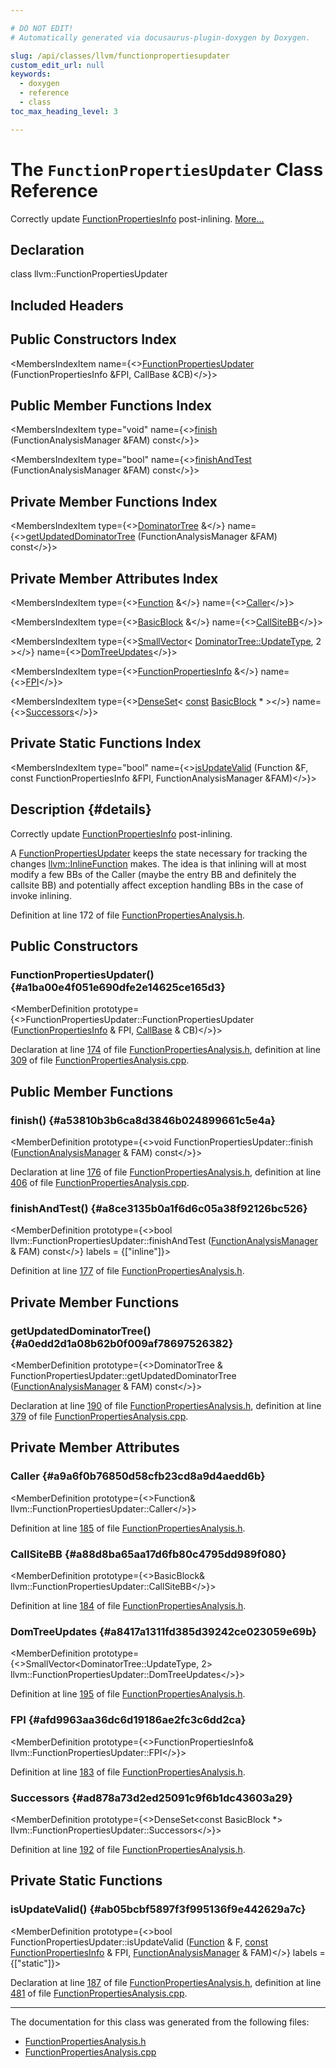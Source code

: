 ```yaml
---

# DO NOT EDIT!
# Automatically generated via docusaurus-plugin-doxygen by Doxygen.

slug: /api/classes/llvm/functionpropertiesupdater
custom_edit_url: null
keywords:
  - doxygen
  - reference
  - class
toc_max_heading_level: 3

---
```





# The `FunctionPropertiesUpdater` Class Reference

<DoxygenPage pluginConfig={pluginConfig}>

Correctly update <a href="/docs/api/classes/llvm/functionpropertiesinfo">FunctionPropertiesInfo</a> post-inlining. <a href="#details">More...</a>

## Declaration

<CodeBlock>class llvm::FunctionPropertiesUpdater</CodeBlock>

## Included Headers

<IncludesList>
<IncludesListItem
  filePath="llvm/Analysis/FunctionPropertiesAnalysis.h"
  permalink="/docs/api/files/include/include/llvm/include/llvm/analysis/functionpropertiesanalysis-h"
  isLocal="true" />
</IncludesList>

## Public Constructors Index

<MembersIndex>

<MembersIndexItem
  name={<><a href="#a1ba00e4f051e690dfe2e14625ce165d3">FunctionPropertiesUpdater</a> (FunctionPropertiesInfo &amp;FPI, CallBase &amp;CB)</>}>
</MembersIndexItem>

</MembersIndex>

## Public Member Functions Index

<MembersIndex>

<MembersIndexItem
  type="void"
  name={<><a href="#a53810b3b6ca8d3846b024899661c5e4a">finish</a> (FunctionAnalysisManager &amp;FAM) const</>}>
</MembersIndexItem>

<MembersIndexItem
  type="bool"
  name={<><a href="#a8ce3135b0a1f6d6c05a38f92126bc526">finishAndTest</a> (FunctionAnalysisManager &amp;FAM) const</>}>
</MembersIndexItem>

</MembersIndex>

## Private Member Functions Index

<MembersIndex>

<MembersIndexItem
  type={<><a href="/docs/api/classes/llvm/dominatortree">DominatorTree</a> &amp;</>}
  name={<><a href="#a0edd2d1a08b62b0f009af78697526382">getUpdatedDominatorTree</a> (FunctionAnalysisManager &amp;FAM) const</>}>
</MembersIndexItem>

</MembersIndex>

## Private Member Attributes Index

<MembersIndex>

<MembersIndexItem
  type={<><a href="/docs/api/classes/llvm/function">Function</a> &amp;</>}
  name={<><a href="#a9a6f0b76850d58cfb23cd8a9d4aedd6b">Caller</a></>}>
</MembersIndexItem>

<MembersIndexItem
  type={<><a href="/docs/api/classes/llvm/basicblock">BasicBlock</a> &amp;</>}
  name={<><a href="#a88d8ba65aa17d6fb80c4795dd989f080">CallSiteBB</a></>}>
</MembersIndexItem>

<MembersIndexItem
  type={<><a href="/docs/api/classes/llvm/smallvector">SmallVector</a>&lt; <a href="/docs/api/classes/llvm/dominatortreebase/#aca76acb70a839a2462d3e9ae346e1eb0">DominatorTree::UpdateType</a>, 2 &gt;</>}
  name={<><a href="#a8417a1311fd385d39242ce023059e69b">DomTreeUpdates</a></>}>
</MembersIndexItem>

<MembersIndexItem
  type={<><a href="/docs/api/classes/llvm/functionpropertiesinfo">FunctionPropertiesInfo</a> &amp;</>}
  name={<><a href="#afd9963aa36dc6d19186ae2fc3c6dd2ca">FPI</a></>}>
</MembersIndexItem>

<MembersIndexItem
  type={<><a href="/docs/api/classes/llvm/denseset">DenseSet</a>&lt; <a href="/docs/api/files/lib/lib/target/lib/target/aarch64/aarch64promoteconstant-cpp/#a90f8350fecae261c25be85d38b451bff">const</a> <a href="/docs/api/classes/llvm/basicblock">BasicBlock</a> &#42; &gt;</>}
  name={<><a href="#ad878a73d2ed25091c9f6b1dc43603a29">Successors</a></>}>
</MembersIndexItem>

</MembersIndex>

## Private Static Functions Index

<MembersIndex>

<MembersIndexItem
  type="bool"
  name={<><a href="#ab05bcbf5897f3f995136f9e442629a7c">isUpdateValid</a> (Function &amp;F, const FunctionPropertiesInfo &amp;FPI, FunctionAnalysisManager &amp;FAM)</>}>
</MembersIndexItem>

</MembersIndex>

## Description {#details}

Correctly update <a href="/docs/api/classes/llvm/functionpropertiesinfo">FunctionPropertiesInfo</a> post-inlining.

A <a href="/docs/api/classes/llvm/functionpropertiesupdater">FunctionPropertiesUpdater</a> keeps the state necessary for tracking the changes <a href="/docs/api/namespaces/llvm/#ab5a3ac0a249da0743dac1bd816d8e5d5">llvm::InlineFunction</a> makes. The idea is that inlining will at most modify a few BBs of the Caller (maybe the entry BB and definitely the callsite BB) and potentially affect exception handling BBs in the case of invoke inlining.

Definition at line 172 of file <a href="/docs/api/files/include/include/llvm/include/llvm/analysis/functionpropertiesanalysis-h">FunctionPropertiesAnalysis.h</a>.

<SectionDefinition>

## Public Constructors

### FunctionPropertiesUpdater() {#a1ba00e4f051e690dfe2e14625ce165d3}

<MemberDefinition
  prototype={<>FunctionPropertiesUpdater::FunctionPropertiesUpdater (<a href="/docs/api/classes/llvm/functionpropertiesinfo">FunctionPropertiesInfo</a> &amp; FPI, <a href="/docs/api/classes/llvm/callbase">CallBase</a> &amp; CB)</>}>

Declaration at line <a href="/docs/api/files/include/include/llvm/include/llvm/analysis/functionpropertiesanalysis-h/#l00174">174</a> of file <a href="/docs/api/files/include/include/llvm/include/llvm/analysis/functionpropertiesanalysis-h">FunctionPropertiesAnalysis.h</a>, definition at line <a href="/docs/api/files/lib/lib/analysis/functionpropertiesanalysis-cpp/#l00309">309</a> of file <a href="/docs/api/files/lib/lib/analysis/functionpropertiesanalysis-cpp">FunctionPropertiesAnalysis.cpp</a>.
</MemberDefinition>

</SectionDefinition>

<SectionDefinition>

## Public Member Functions

### finish() {#a53810b3b6ca8d3846b024899661c5e4a}

<MemberDefinition
  prototype={<>void FunctionPropertiesUpdater::finish (<a href="/docs/api/namespaces/llvm/#adce09a5a0de0e3177eb00e932734af2f">FunctionAnalysisManager</a> &amp; FAM) const</>}>

Declaration at line <a href="/docs/api/files/include/include/llvm/include/llvm/analysis/functionpropertiesanalysis-h/#l00176">176</a> of file <a href="/docs/api/files/include/include/llvm/include/llvm/analysis/functionpropertiesanalysis-h">FunctionPropertiesAnalysis.h</a>, definition at line <a href="/docs/api/files/lib/lib/analysis/functionpropertiesanalysis-cpp/#l00406">406</a> of file <a href="/docs/api/files/lib/lib/analysis/functionpropertiesanalysis-cpp">FunctionPropertiesAnalysis.cpp</a>.
</MemberDefinition>

### finishAndTest() {#a8ce3135b0a1f6d6c05a38f92126bc526}

<MemberDefinition
  prototype={<>bool llvm::FunctionPropertiesUpdater::finishAndTest (<a href="/docs/api/namespaces/llvm/#adce09a5a0de0e3177eb00e932734af2f">FunctionAnalysisManager</a> &amp; FAM) const</>}
  labels = {["inline"]}>

Definition at line <a href="/docs/api/files/include/include/llvm/include/llvm/analysis/functionpropertiesanalysis-h/#l00177">177</a> of file <a href="/docs/api/files/include/include/llvm/include/llvm/analysis/functionpropertiesanalysis-h">FunctionPropertiesAnalysis.h</a>.
</MemberDefinition>

</SectionDefinition>

<SectionDefinition>

## Private Member Functions

### getUpdatedDominatorTree() {#a0edd2d1a08b62b0f009af78697526382}

<MemberDefinition
  prototype={<>DominatorTree &amp; FunctionPropertiesUpdater::getUpdatedDominatorTree (<a href="/docs/api/namespaces/llvm/#adce09a5a0de0e3177eb00e932734af2f">FunctionAnalysisManager</a> &amp; FAM) const</>}>

Declaration at line <a href="/docs/api/files/include/include/llvm/include/llvm/analysis/functionpropertiesanalysis-h/#l00190">190</a> of file <a href="/docs/api/files/include/include/llvm/include/llvm/analysis/functionpropertiesanalysis-h">FunctionPropertiesAnalysis.h</a>, definition at line <a href="/docs/api/files/lib/lib/analysis/functionpropertiesanalysis-cpp/#l00379">379</a> of file <a href="/docs/api/files/lib/lib/analysis/functionpropertiesanalysis-cpp">FunctionPropertiesAnalysis.cpp</a>.
</MemberDefinition>

</SectionDefinition>

<SectionDefinition>

## Private Member Attributes

### Caller {#a9a6f0b76850d58cfb23cd8a9d4aedd6b}

<MemberDefinition
  prototype={<>Function&amp; llvm::FunctionPropertiesUpdater::Caller</>}>

Definition at line <a href="/docs/api/files/include/include/llvm/include/llvm/analysis/functionpropertiesanalysis-h/#l00185">185</a> of file <a href="/docs/api/files/include/include/llvm/include/llvm/analysis/functionpropertiesanalysis-h">FunctionPropertiesAnalysis.h</a>.
</MemberDefinition>

### CallSiteBB {#a88d8ba65aa17d6fb80c4795dd989f080}

<MemberDefinition
  prototype={<>BasicBlock&amp; llvm::FunctionPropertiesUpdater::CallSiteBB</>}>

Definition at line <a href="/docs/api/files/include/include/llvm/include/llvm/analysis/functionpropertiesanalysis-h/#l00184">184</a> of file <a href="/docs/api/files/include/include/llvm/include/llvm/analysis/functionpropertiesanalysis-h">FunctionPropertiesAnalysis.h</a>.
</MemberDefinition>

### DomTreeUpdates {#a8417a1311fd385d39242ce023059e69b}

<MemberDefinition
  prototype={<>SmallVector&lt;DominatorTree::UpdateType, 2&gt; llvm::FunctionPropertiesUpdater::DomTreeUpdates</>}>

Definition at line <a href="/docs/api/files/include/include/llvm/include/llvm/analysis/functionpropertiesanalysis-h/#l00195">195</a> of file <a href="/docs/api/files/include/include/llvm/include/llvm/analysis/functionpropertiesanalysis-h">FunctionPropertiesAnalysis.h</a>.
</MemberDefinition>

### FPI {#afd9963aa36dc6d19186ae2fc3c6dd2ca}

<MemberDefinition
  prototype={<>FunctionPropertiesInfo&amp; llvm::FunctionPropertiesUpdater::FPI</>}>

Definition at line <a href="/docs/api/files/include/include/llvm/include/llvm/analysis/functionpropertiesanalysis-h/#l00183">183</a> of file <a href="/docs/api/files/include/include/llvm/include/llvm/analysis/functionpropertiesanalysis-h">FunctionPropertiesAnalysis.h</a>.
</MemberDefinition>

### Successors {#ad878a73d2ed25091c9f6b1dc43603a29}

<MemberDefinition
  prototype={<>DenseSet&lt;const BasicBlock &#42;&gt; llvm::FunctionPropertiesUpdater::Successors</>}>

Definition at line <a href="/docs/api/files/include/include/llvm/include/llvm/analysis/functionpropertiesanalysis-h/#l00192">192</a> of file <a href="/docs/api/files/include/include/llvm/include/llvm/analysis/functionpropertiesanalysis-h">FunctionPropertiesAnalysis.h</a>.
</MemberDefinition>

</SectionDefinition>

<SectionDefinition>

## Private Static Functions

### isUpdateValid() {#ab05bcbf5897f3f995136f9e442629a7c}

<MemberDefinition
  prototype={<>bool FunctionPropertiesUpdater::isUpdateValid (<a href="/docs/api/classes/llvm/function">Function</a> &amp; F, <a href="/docs/api/files/lib/lib/target/lib/target/aarch64/aarch64promoteconstant-cpp/#a90f8350fecae261c25be85d38b451bff">const</a> <a href="/docs/api/classes/llvm/functionpropertiesinfo">FunctionPropertiesInfo</a> &amp; FPI, <a href="/docs/api/namespaces/llvm/#adce09a5a0de0e3177eb00e932734af2f">FunctionAnalysisManager</a> &amp; FAM)</>}
  labels = {["static"]}>

Declaration at line <a href="/docs/api/files/include/include/llvm/include/llvm/analysis/functionpropertiesanalysis-h/#l00187">187</a> of file <a href="/docs/api/files/include/include/llvm/include/llvm/analysis/functionpropertiesanalysis-h">FunctionPropertiesAnalysis.h</a>, definition at line <a href="/docs/api/files/lib/lib/analysis/functionpropertiesanalysis-cpp/#l00481">481</a> of file <a href="/docs/api/files/lib/lib/analysis/functionpropertiesanalysis-cpp">FunctionPropertiesAnalysis.cpp</a>.
</MemberDefinition>

</SectionDefinition>

<hr/>

The documentation for this class was generated from the following files:

<ul>
<li><a href="/docs/api/files/include/include/llvm/include/llvm/analysis/functionpropertiesanalysis-h">FunctionPropertiesAnalysis.h</a></li>
<li><a href="/docs/api/files/lib/lib/analysis/functionpropertiesanalysis-cpp">FunctionPropertiesAnalysis.cpp</a></li>
</ul>

</DoxygenPage>
